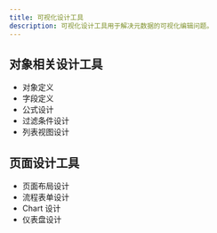 ```yaml
---
title: 可视化设计工具
description: 可视化设计工具用于解决元数据的可视化编辑问题。
---
```


## 对象相关设计工具

- 对象定义
- 字段定义
- 公式设计
- 过滤条件设计
- 列表视图设计

## 页面设计工具

- 页面布局设计
- 流程表单设计
- Chart 设计
- 仪表盘设计



